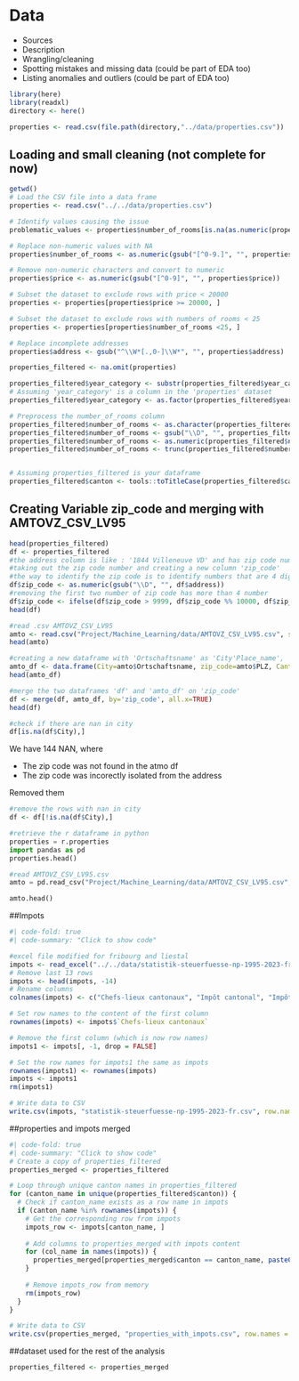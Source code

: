 # Data

* Sources
* Description
* Wrangling/cleaning
* Spotting mistakes and missing data (could be part of EDA too)
* Listing anomalies and outliers (could be part of EDA too)

```r
library(here)
library(readxl)
directory <- here()

properties <- read.csv(file.path(directory,"../data/properties.csv"))


```



## Loading and small cleaning (not complete for now)

```r
getwd()
# Load the CSV file into a data frame
properties <- read.csv("../../data/properties.csv")

# Identify values causing the issue
problematic_values <- properties$number_of_rooms[is.na(as.numeric(properties$number_of_rooms))]

# Replace non-numeric values with NA
properties$number_of_rooms <- as.numeric(gsub("[^0-9.]", "", properties$number_of_rooms))

# Remove non-numeric characters and convert to numeric
properties$price <- as.numeric(gsub("[^0-9]", "", properties$price))

# Subset the dataset to exclude rows with price < 20000
properties <- properties[properties$price >= 20000, ]

# Subset the dataset to exclude rows with numbers of rooms < 25
properties <- properties[properties$number_of_rooms <25, ]

# Replace incomplete addresses
properties$address <- gsub("^\\W*[.,0-]\\W*", "", properties$address)

properties_filtered <- na.omit(properties)

properties_filtered$year_category <- substr(properties_filtered$year_category, 1, 9)
# Assuming 'year_category' is a column in the 'properties' dataset
properties_filtered$year_category <- as.factor(properties_filtered$year_category)

# Preprocess the number_of_rooms column
properties_filtered$number_of_rooms <- as.character(properties_filtered$number_of_rooms)
properties_filtered$number_of_rooms <- gsub("\\D", "", properties_filtered$number_of_rooms)  # Remove non-numeric characters
properties_filtered$number_of_rooms <- as.numeric(properties_filtered$number_of_rooms)       # Convert to numeric
properties_filtered$number_of_rooms <- trunc(properties_filtered$number_of_rooms)             # Truncate non-integer values


# Assuming properties_filtered is your dataframe
properties_filtered$canton <- tools::toTitleCase(properties_filtered$canton)

```

## Creating Variable zip_code and merging with AMTOVZ_CSV_LV95

```r
head(properties_filtered)
df <- properties_filtered
#the address column is like : '1844 Villeneuve VD' and has zip code number in it
#taking out the zip code number and creating a new column 'zip_code'
#the way to identify the zip code is to identify numbers that are 4 digits long
df$zip_code <- as.numeric(gsub("\\D", "", df$address))
#removing the first two number of zip code has more than 4 number
df$zip_code <- ifelse(df$zip_code > 9999, df$zip_code %% 10000, df$zip_code)
head(df)
```

```r
#read .csv AMTOVZ_CSV_LV95
amto <- read.csv("Project/Machine_Learning/data/AMTOVZ_CSV_LV95.csv", sep=';', encoding='latin1')
head(amto)

#creating a new dataframe with 'Ortschaftsname' as 'City'Place_name', 'PLZ' as 'zip_code' and 'KantonskÃ.rzel' as 'Canton_code'
amto_df <- data.frame(City=amto$Ortschaftsname, zip_code=amto$PLZ, Canton_code=amto$KantonskÃ.rzel)
head(amto_df)
```
```r
#merge the two dataframes 'df' and 'amto_df' on 'zip_code'
df <- merge(df, amto_df, by='zip_code', all.x=TRUE)
head(df)

#check if there are nan in city
df[is.na(df$City),]

```
We have 144 NAN, where

- The zip code was not found in the atmo df
- The zip code was incorectly isolated from the address

Removed them
```r
#remove the rows with nan in city
df <- df[!is.na(df$City),]
```

```python
#retrieve the r dataframe in python
properties = r.properties
import pandas as pd
properties.head()

#read AMTOVZ_CSV_LV95.csv
amto = pd.read_csv("Project/Machine_Learning/data/AMTOVZ_CSV_LV95.csv", sep=';', encoding='latin1')

amto.head()

```

##Impots
```r
#| code-fold: true
#| code-summary: "Click to show code"

#excel file modified for fribourg and liestal 
impots <- read_excel("../../data/statistik-steuerfuesse-np-1995-2023-fr.xlsx", skip = 14)
# Remove last 13 rows
impots <- head(impots, -14)
# Rename columns
colnames(impots) <- c("Chefs-lieux cantonaux", "Impôt cantonal", "Impôt communal", "Impôt paroissial Evang. / réform", "Impôt paroissial Kath. / cath.rom")

# Set row names to the content of the first column
rownames(impots) <- impots$`Chefs-lieux cantonaux`

# Remove the first column (which is now row names)
impots1 <- impots[, -1, drop = FALSE]

# Set the row names for impots1 the same as impots
rownames(impots1) <- rownames(impots)
impots <- impots1
rm(impots1)

# Write data to CSV
write.csv(impots, "statistik-steuerfuesse-np-1995-2023-fr.csv", row.names = TRUE)

```
##properties and impots merged
```r
#| code-fold: true
#| code-summary: "Click to show code"
# Create a copy of properties_filtered
properties_merged <- properties_filtered

# Loop through unique canton names in properties_filtered
for (canton_name in unique(properties_filtered$canton)) {
  # Check if canton_name exists as a row name in impots
  if (canton_name %in% rownames(impots)) {
    # Get the corresponding row from impots
    impots_row <- impots[canton_name, ]
    
    # Add columns to properties_merged with impots content
    for (col_name in names(impots)) {
      properties_merged[properties_merged$canton == canton_name, paste0(col_name, "_impots")] <- impots_row[[col_name]]
    }
    
    # Remove impots_row from memory
    rm(impots_row)
  }
}

# Write data to CSV
write.csv(properties_merged, "properties_with_impots.csv", row.names = FALSE)

```
##dataset used for the rest of the analysis
```r
properties_filtered <- properties_merged
```
